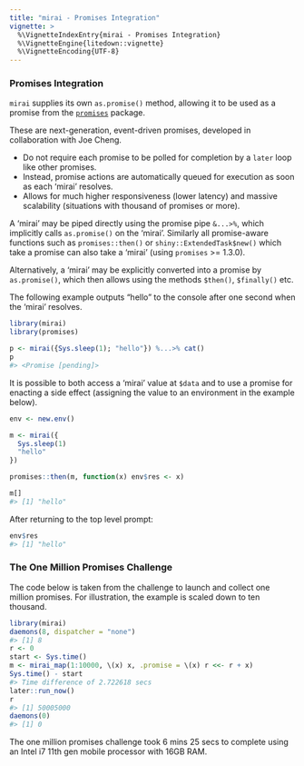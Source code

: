 ```yaml
---
title: "mirai - Promises Integration"
vignette: >
  %\VignetteIndexEntry{mirai - Promises Integration}
  %\VignetteEngine{litedown::vignette}
  %\VignetteEncoding{UTF-8}
---
```



### Promises Integration

`mirai` supplies its own `as.promise()` method, allowing it to be used as a promise from the [`promises`](https://rstudio.github.io/promises/) package.

These are next-generation, event-driven promises, developed in collaboration with Joe Cheng.

- Do not require each promise to be polled for completion by a `later` loop like other promises.
- Instead, promise actions are automatically queued for execution as soon as each 'mirai' resolves.
- Allows for much higher responsiveness (lower latency) and massive scalability (situations with thousand of promises or more).

A 'mirai' may be piped directly using the promise pipe `&...>%`, which implicitly calls `as.promise()` on the 'mirai'. Similarly all promise-aware functions such as `promises::then()` or `shiny::ExtendedTask$new()` which take a promise can also take a 'mirai' (using `promises` >= 1.3.0).

Alternatively, a 'mirai' may be explicitly converted into a promise by `as.promise()`, which then allows using the methods `$then()`, `$finally()` etc.

The following example outputs "hello" to the console after one second when the 'mirai' resolves.

``` r
library(mirai)
library(promises)

p <- mirai({Sys.sleep(1); "hello"}) %...>% cat()
p
#> <Promise [pending]>
```
It is possible to both access a 'mirai' value at `$data` and to use a promise for enacting a side effect (assigning the value to an environment in the example below).

``` r
env <- new.env()

m <- mirai({
  Sys.sleep(1)
  "hello"
})

promises::then(m, function(x) env$res <- x)

m[]
#> [1] "hello"
```
After returning to the top level prompt:


``` r
env$res
#> [1] "hello"
```
### The One Million Promises Challenge

The code below is taken from the challenge to launch and collect one million promises. For illustration, the example is scaled down to ten thousand.


``` r
library(mirai)
daemons(8, dispatcher = "none")
#> [1] 8
r <- 0
start <- Sys.time()
m <- mirai_map(1:10000, \(x) x, .promise = \(x) r <<- r + x)
Sys.time() - start
#> Time difference of 2.722618 secs
later::run_now()
r
#> [1] 50005000
daemons(0)
#> [1] 0
```
The one million promises challenge took 6 mins 25 secs to complete using an Intel i7 11th gen mobile processor with 16GB RAM.
